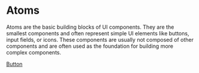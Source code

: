 # Atoms

Atoms are the basic building blocks of UI components. They are the smallest components and often represent simple UI elements like buttons, input fields, or icons. These components are usually not composed of other components and are often used as the foundation for building more complex components.

[Button](/docs/stories-atoms-button--docs)